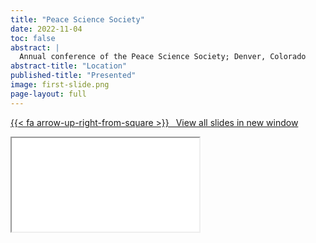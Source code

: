 ```yaml
---
title: "Peace Science Society"
date: 2022-11-04
toc: false
abstract: |
  Annual conference of the Peace Science Society; Denver, Colorado
abstract-title: "Location"
published-title: "Presented"
image: first-slide.png
page-layout: full
---
```


<a class="btn btn-success btn-lg" target="_blank" href="slides/2022-11-04_peace-science.html">{{< fa arrow-up-right-from-square >}} &ensp;View all slides in new window</a>

<div class="ratio ratio-16x9">
<iframe class="slide-deck" src="slides/2022-11-04_peace-science.html"></iframe>
</div>
